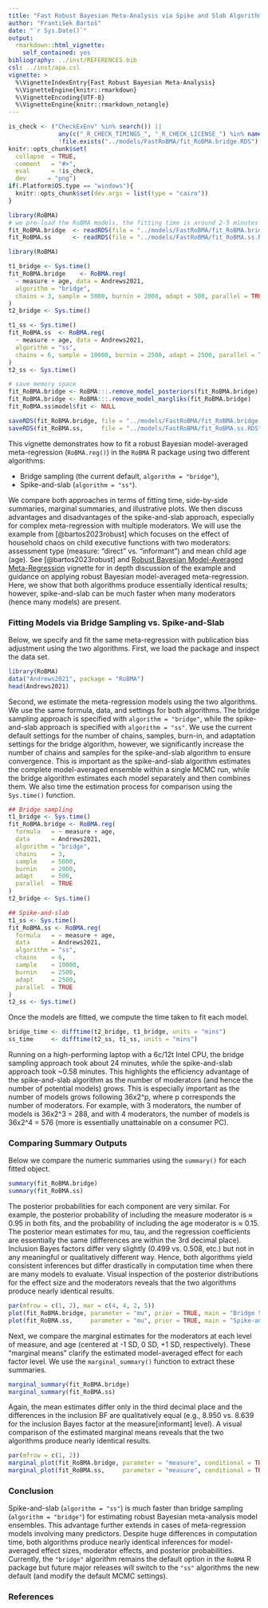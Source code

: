 ```yaml
---
title: "Fast Robust Bayesian Meta-Analysis via Spike and Slab Algorithm"
author: "František Bartoš"
date: "`r Sys.Date()`"
output:
  rmarkdown::html_vignette:
    self_contained: yes
bibliography: ../inst/REFERENCES.bib
csl: ../inst/apa.csl
vignette: >
  %\VignetteIndexEntry{Fast Robust Bayesian Meta-Analysis}
  %\VignetteEngine{knitr::rmarkdown}
  %\VignetteEncoding{UTF-8}
  %\VignetteEngine{knitr::rmarkdown_notangle}
---
```


```r
is_check <- ("CheckExEnv" %in% search()) ||
              any(c("_R_CHECK_TIMINGS_", "_R_CHECK_LICENSE_") %in% names(Sys.getenv())) ||
              !file.exists("../models/FastRoBMA/fit_RoBMA.bridge.RDS")
knitr::opts_chunk$set(
  collapse  = TRUE,
  comment   = "#>",
  eval      = !is_check,
  dev      = "png")
if(.Platform$OS.type == "windows"){
  knitr::opts_chunk$set(dev.args = list(type = "cairo"))
}
```
```r
library(RoBMA)
# we pre-load the RoBMA models, the fitting time is around 2-5 minutes
fit_RoBMA.bridge  <- readRDS(file = "../models/FastRoBMA/fit_RoBMA.bridge.RDS")
fit_RoBMA.ss      <- readRDS(file = "../models/FastRoBMA/fit_RoBMA.ss.RDS")
```

```r
library(RoBMA)

t1_bridge <- Sys.time()
fit_RoBMA.bridge    <- RoBMA.reg(
  ~ measure + age, data = Andrews2021,
  algorithm = "bridge", 
  chains = 3, sample = 5000, burnin = 2000, adapt = 500, parallel = TRUE
)
t2_bridge <- Sys.time()

t1_ss <- Sys.time()
fit_RoBMA.ss  <- RoBMA.reg(
  ~ measure + age, data = Andrews2021,   
  algorithm = "ss", 
  chains = 6, sample = 10000, burnin = 2500, adapt = 2500, parallel = TRUE
)
t2_ss <- Sys.time()

# save memory space
fit_RoBMA.bridge <- RoBMA:::.remove_model_posteriors(fit_RoBMA.bridge)
fit_RoBMA.bridge <- RoBMA:::.remove_model_margliks(fit_RoBMA.bridge)
fit_RoBMA.ss$model$fit <- NULL

saveRDS(fit_RoBMA.bridge, file = "../models/FastRoBMA/fit_RoBMA.bridge.RDS",    compress = "xz")
saveRDS(fit_RoBMA.ss,     file = "../models/FastRoBMA/fit_RoBMA.ss.RDS",        compress = "xz")
```

This vignette demonstrates how to fit a robust Bayesian model-averaged meta-regression (`RoBMA.reg()`) in the `RoBMA` R package using two different algorithms:

 - Bridge sampling (the current default, `algorithm = "bridge"`),
 - Spike-and-slab (`algorithm = "ss"`).
 
We compare both approaches in terms of fitting time, side-by-side summaries, marginal summaries, and illustrative plots. We then discuss advantages and disadvantages of the spike-and-slab approach, especially for complex meta-regression with multiple moderators. We will use the example from [@bartos2023robust] which focuses on the effect of household chaos on child executive functions with two moderators: assessment type (measure: "direct" vs. "informant") and mean child age (age). See [@bartos2023robust] and [Robust Bayesian Model-Averaged Meta-Regression](MetaRegression.html) vignette for in depth discussion of the example and guidance on applying robust Bayesian model-averaged meta-regression. Here, we show that both algorithms produce essentially identical results; however, spike-and-slab can be much faster when many moderators (hence many models) are present.

### Fitting Models via Bridge Sampling vs. Spike-and-Slab

Below, we specify and fit the same meta-regression with publication bias adjustment using the two algorithms. First, we load the package and inspect the data set.

```r
library(RoBMA)
data("Andrews2021", package = "RoBMA")
head(Andrews2021)
```

Second, we estimate the meta-regression models using the two algorithms. We use the same formula, data, and settings for both algorithms. The bridge sampling approach is specified with `algorithm = "bridge"`, while the spike-and-slab approach is specified with `algorithm = "ss"`. We use the current default settings for the number of chains, samples, burn-in, and adaptation settings  for the bridge algorithm, however, we significantly increase the number of chains and samples for the spike-and-slab algorithm to ensure convergence. This is important as the spike-and-slab algorithm estimates the complete model-averaged ensemble within a single MCMC run, while the bridge algorithm estimates each model separately and then combines them. We also time the estimation process for comparison using the `Sys.time()` function.

```r
## Bridge sampling
t1_bridge <- Sys.time()
fit_RoBMA.bridge <- RoBMA.reg(
  formula   = ~ measure + age,
  data      = Andrews2021,
  algorithm = "bridge", 
  chains    = 3, 
  sample    = 5000, 
  burnin    = 2000,
  adapt     = 500,
  parallel  = TRUE
)
t2_bridge <- Sys.time()

## Spike-and-slab
t1_ss <- Sys.time()
fit_RoBMA.ss <- RoBMA.reg(
  formula   = ~ measure + age,
  data      = Andrews2021,
  algorithm = "ss", 
  chains    = 6, 
  sample    = 10000,
  burnin    = 2500,
  adapt     = 2500,
  parallel  = TRUE
)
t2_ss <- Sys.time()
```
Once the models are fitted, we compute the time taken to fit each model.

```r
bridge_time <- difftime(t2_bridge, t1_bridge, units = "mins")
ss_time     <- difftime(t2_ss, t1_ss, units = "mins")
```

Running on a high-performing laptop with a 6c/12t Intel CPU, the bridge sampling approach took about 24 minutes, while the spike-and-slab approach took ~0.58 minutes. This highlights the efficiency advantage of the spike-and-slab algorithm as the number of moderators (and hence the number of potential models) grows. This is especially important as the number of models grows following 36x2^p, where p corresponds the number of moderators. For example, with 3 moderators, the number of models is 36x2^3 = 288, and with 4 moderators, the number of models is 36x2^4 = 576 (more is essentially unattainable on a consumer PC). 

### Comparing Summary Outputs

Below we compare the numeric summaries using the `summary()` for each fitted object.

```r
summary(fit_RoBMA.bridge)
summary(fit_RoBMA.ss)
```

The posterior probabilities for each component are very similar. For example, the posterior probability of including the measure moderator is ≈ 0.95 in both fits, and the probability of including the age moderator is ≈ 0.15. The posterior mean estimates for mu, tau, and the regression coefficients are essentially the same (differences are within the 3rd decimal place). Inclusion Bayes factors differ very slightly (0.499 vs. 0.508, etc.) but not in any meaningful or qualitatively different way. Hence, both algorithms yield consistent inferences but differ drastically in computation time when there are many models to evaluate. Visual inspection of the posterior distributions for the effect size and the moderators reveals that the two algorithms produce nearly identical results.

```r
par(mfrow = c(1, 2), mar = c(4, 4, 2, 5))
plot(fit_RoBMA.bridge, parameter = "mu", prior = TRUE, main = "Bridge Sampling")
plot(fit_RoBMA.ss,     parameter = "mu", prior = TRUE, main = "Spike-and-Slab")
```

Next, we compare the marginal estimates for the moderators at each level of measure, and age (centered at -1 SD, 0 SD, +1 SD, respectively). These “marginal means” clarify the estimated model-averaged effect for each factor level. We use the `marginal_summary()` function to extract these summaries.

```r
marginal_summary(fit_RoBMA.bridge)
marginal_summary(fit_RoBMA.ss)
```

Again, the mean estimates differ only in the third decimal place and the differences in the inclusion BF are qualitatively equal (e.g., 8.950 vs. 8.639 for the inclusion Bayes factor at the  measure[informant] level). A visual comparison of the estimated marginal means reveals that the two algorithms produce nearly identical results.

```r
par(mfrow = c(1, 2))
marginal_plot(fit_RoBMA.bridge, parameter = "measure", conditional = TRUE, prior = TRUE, xlim = c(-1, 1), ylim = c(0, 7), main = "Bridge Sampling")
marginal_plot(fit_RoBMA.ss,     parameter = "measure", conditional = TRUE, prior = TRUE, xlim = c(-1, 1), ylim = c(0, 7), main = "Spike-and-Slab")
```

### Conclusion

Spike-and-slab (`algorithm = "ss"`) is much faster than bridge sampling (`algorithm = "bridge"`) for estimating robust Bayesian meta-analysis model ensembles. This advantage further extends in cases of meta-regression models involving many predictors. Despite huge differences in computation time, both algorithms produce nearly identical inferences for model-averaged effect sizes, moderator effects, and posterior probabilities. Currently, the `"bridge"` algorithm remains the default option in the `RoBMA` R package but future major releases will switch to the `"ss"` algorithms the new default (and modify the default MCMC settings).


### References
